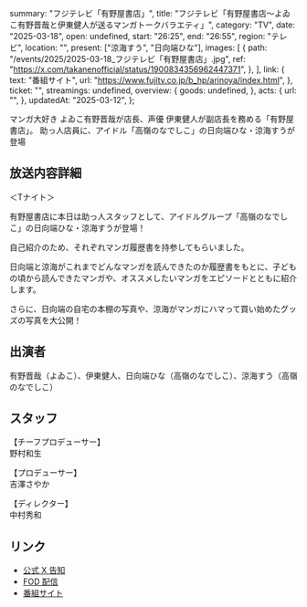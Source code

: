   summary: "フジテレビ「有野屋書店」",
  title: "フジテレビ「有野屋書店〜よゐこ有野晋哉と伊東健人が送るマンガトークバラエティ」",
  category: "TV",
  date: "2025-03-18",
  open: undefined,
  start: "26:25",
  end: "26:55",
  region: "テレビ",
  location: "",
  present: ["涼海すう", "日向端ひな"],
  images: [
    {
      path: "/events/2025/2025-03-18_フジテレビ「有野屋書店」.jpg",
      ref: "https://x.com/takanenofficial/status/1900834356962447371",
    },
  ],
  link: {
    text: "番組サイト",
    url: "https://www.fujitv.co.jp/b_hp/arinoya/index.html",
  },
  ticket: "",
  streamings: undefined,
  overview: {
    goods: undefined,
  },
  acts: {
    url: "",
  },
  updatedAt: "2025-03-12",
};

マンガ大好き よゐこ有野晋哉が店長、声優 伊東健人が副店長を務める「有野屋書店」。
助っ人店員に、アイドル「高嶺のなでしこ」の日向端ひな・涼海すうが登場

## 放送内容詳細

＜Tナイト＞

有野屋書店に本日は助っ人スタッフとして、アイドルグループ「高嶺のなでしこ」の日向端ひな・涼海すうが登場！

自己紹介のため、それぞれマンガ履歴書を持参してもらいました。

日向端と涼海がこれまでどんなマンガを読んできたのか履歴書をもとに、子どもの頃から読んできたマンガや、オススメしたいマンガをエピソードとともに紹介します。

さらに、日向端の自宅の本棚の写真や、涼海がマンガにハマって買い始めたグッズの写真を大公開！

## 出演者

有野晋哉（よゐこ）、伊東健人、日向端ひな（高嶺のなでしこ）、涼海すう（高嶺のなでしこ）

## スタッフ

【チーフプロデューサー】<br/>
野村和生

【プロデューサー】<br/>
吉澤さやか

【ディレクター】<br/>
中村秀和

## リンク

- [公式 X 告知](https://x.com/takanenofficial/status/1900834356962447371)
- [FOD 配信](https://fod.fujitv.co.jp/title/2c78/2c78120058/)
- [番組サイト](https://www.fujitv.co.jp/b_hp/arinoya/index.html)
